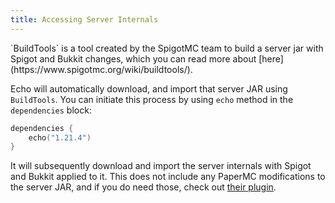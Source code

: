 ```yaml
---
title: Accessing Server Internals
---
```


<Callout type="info">
  `BuildTools` is a tool created by the SpigotMC team to build a server jar with Spigot and Bukkit changes, which you can read more about [here](https://www.spigotmc.org/wiki/buildtools/).
</Callout>

Echo will automatically download, and import that server JAR using `BuildTools`.
You can initiate this process by using `echo` method in the `dependencies` block:


```kotlin tab="Kotlin DSL"
dependencies {
    echo("1.21.4")
}
```

It will subsequently download and import the server internals with Spigot and Bukkit applied to it. This does not include any PaperMC modifications to the server JAR, and if you do need those, check out [their plugin](https://docs.papermc.io/paper/dev/userdev/).